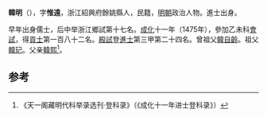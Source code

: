 '''韓明'''（{{bd|1443年||？}}），字'''惟遠'''，浙江紹興府餘姚縣人，民籍，[[明朝|明朝]]政治人物。進士出身。

早年出身儒士，后中举浙江鄉試第十七名。[[成化|成化]]十一年（1475年），參加乙未科[[會試|會試]]，得[[貢士|貢士]]第一百八十二名。[[殿試|殿試]]登[[進士|進士]]第三甲第二十四名。曾祖父[[韓自齡|韓自齡]]。祖父[[韓玘|韓玘]]。父亲[[韓熙|韓熙]]<ref>《天一阁藏明代科举录选刊·登科录》（《成化十一年进士登科录》）</ref>。

==参考==
{{reflist}}
{{明朝人物小作品}}
{{成化十一年乙未科殿試金榜}}